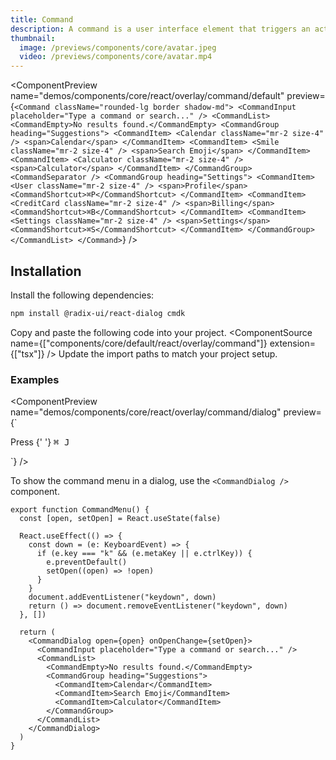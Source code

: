 ```yaml
---
title: Command
description: A command is a user interface element that triggers an action when clicked.
thumbnail:
  image: /previews/components/core/avatar.jpeg
  video: /previews/components/core/avatar.mp4
---
```


<ComponentPreview
  name="demos/components/core/react/overlay/command/default"
  preview={`<Command className="rounded-lg border shadow-md">
    <CommandInput placeholder="Type a command or search..." />
    <CommandList>
        <CommandEmpty>No results found.</CommandEmpty>
        <CommandGroup heading="Suggestions">
            <CommandItem>
                <Calendar className="mr-2 size-4" />
                <span>Calendar</span>
            </CommandItem>
            <CommandItem>
                <Smile className="mr-2 size-4" />
                <span>Search Emoji</span>
            </CommandItem>
            <CommandItem>
                <Calculator className="mr-2 size-4" />
                <span>Calculator</span>
            </CommandItem>
        </CommandGroup>
        <CommandSeparator />
        <CommandGroup heading="Settings">
            <CommandItem>
                <User className="mr-2 size-4" />
                <span>Profile</span>
                <CommandShortcut>⌘P</CommandShortcut>
            </CommandItem>
            <CommandItem>
                <CreditCard className="mr-2 size-4" />
                <span>Billing</span>
                <CommandShortcut>⌘B</CommandShortcut>
            </CommandItem>
            <CommandItem>
                <Settings className="mr-2 size-4" />
                <span>Settings</span>
                <CommandShortcut>⌘S</CommandShortcut>
            </CommandItem>
        </CommandGroup>
    </CommandList>
</Command>`}
/>

## Installation

<Steps>
<Step>Install the following dependencies:</Step>

```bash
npm install @radix-ui/react-dialog cmdk
```
  <Step>Copy and paste the following code into your project.</Step>
  <ComponentSource name={["components/core/default/react/overlay/command"]} extension={["tsx"]} />
  <Step>Update the import paths to match your project setup.</Step>
</Steps>

### Examples

<ComponentPreview
  name="demos/components/core/react/overlay/command/dialog"
  preview={`<p className="text-muted-foreground text-sm">
    Press
    {' '}
    <kbd className="bg-muted text-muted-foreground pointer-events-none inline-flex h-5 select-none items-center gap-1 rounded border px-1.5 font-mono text-[10px] font-medium opacity-100">
        <span className="text-xs">⌘</span>
        J
    </kbd>
</p>`}
/>

To show the command menu in a dialog, use the `<CommandDialog />` component.

```tsx
export function CommandMenu() {
  const [open, setOpen] = React.useState(false)
 
  React.useEffect(() => {
    const down = (e: KeyboardEvent) => {
      if (e.key === "k" && (e.metaKey || e.ctrlKey)) {
        e.preventDefault()
        setOpen((open) => !open)
      }
    }
    document.addEventListener("keydown", down)
    return () => document.removeEventListener("keydown", down)
  }, [])
 
  return (
    <CommandDialog open={open} onOpenChange={setOpen}>
      <CommandInput placeholder="Type a command or search..." />
      <CommandList>
        <CommandEmpty>No results found.</CommandEmpty>
        <CommandGroup heading="Suggestions">
          <CommandItem>Calendar</CommandItem>
          <CommandItem>Search Emoji</CommandItem>
          <CommandItem>Calculator</CommandItem>
        </CommandGroup>
      </CommandList>
    </CommandDialog>
  )
}
```